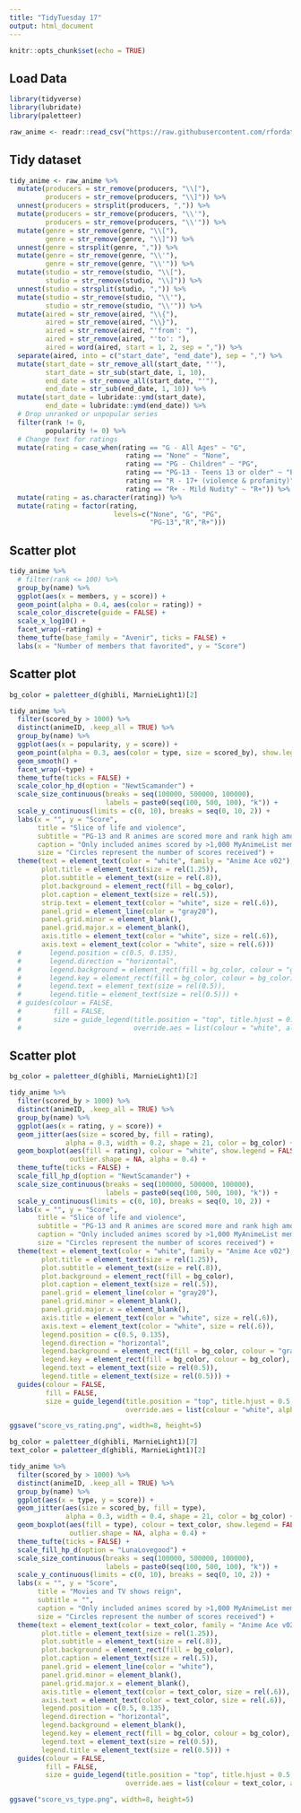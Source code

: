 ```yaml
---
title: "TidyTuesday 17"
output: html_document
---
```


```r
knitr::opts_chunk$set(echo = TRUE)
```

## Load Data

```r
library(tidyverse)
library(lubridate)
library(paletteer)

raw_anime <- readr::read_csv("https://raw.githubusercontent.com/rfordatascience/tidytuesday/master/data/2019/2019-04-23/raw_anime.csv")
```

## Tidy dataset

```r
tidy_anime <- raw_anime %>% 
  mutate(producers = str_remove(producers, "\\["),
         producers = str_remove(producers, "\\]")) %>% 
  unnest(producers = strsplit(producers, ",")) %>% 
  mutate(producers = str_remove(producers, "\\'"),
         producers = str_remove(producers, "\\'")) %>% 
  mutate(genre = str_remove(genre, "\\["),
         genre = str_remove(genre, "\\]")) %>% 
  unnest(genre = strsplit(genre, ",")) %>% 
  mutate(genre = str_remove(genre, "\\'"),
         genre = str_remove(genre, "\\'")) %>% 
  mutate(studio = str_remove(studio, "\\["),
         studio = str_remove(studio, "\\]")) %>% 
  unnest(studio = strsplit(studio, ",")) %>% 
  mutate(studio = str_remove(studio, "\\'"),
         studio = str_remove(studio, "\\'")) %>% 
  mutate(aired = str_remove(aired, "\\{"),
         aired = str_remove(aired, "\\}"),
         aired = str_remove(aired, "'from': "),
         aired = str_remove(aired, "'to': "),
         aired = word(aired, start = 1, 2, sep = ",")) %>% 
  separate(aired, into = c("start_date", "end_date"), sep = ",") %>% 
  mutate(start_date = str_remove_all(start_date, "'"),
         start_date = str_sub(start_date, 1, 10),
         end_date = str_remove_all(start_date, "'"),
         end_date = str_sub(end_date, 1, 10)) %>%
  mutate(start_date = lubridate::ymd(start_date),
         end_date = lubridate::ymd(end_date)) %>% 
  # Drop unranked or unpopular series
  filter(rank != 0,
         popularity != 0) %>% 
  # Change text for ratings
  mutate(rating = case_when(rating == "G - All Ages" ~ "G", 
                             rating == "None" ~ "None",
                             rating == "PG - Children" ~ "PG",
                             rating == "PG-13 - Teens 13 or older" ~ "PG-13",
                             rating == "R - 17+ (violence & profanity)" ~ "R",
                             rating == "R+ - Mild Nudity" ~ "R+")) %>% 
  mutate(rating = as.character(rating)) %>% 
  mutate(rating = factor(rating, 
                          levels=c("None", "G", "PG",
                                   "PG-13","R","R+")))
```

## Scatter plot

```r
tidy_anime %>% 
  # filter(rank <= 100) %>% 
  group_by(name) %>% 
  ggplot(aes(x = members, y = score)) + 
  geom_point(alpha = 0.4, aes(color = rating)) +
  scale_color_discrete(guide = FALSE) +
  scale_x_log10() +
  facet_wrap(~rating) +
  theme_tufte(base_family = "Avenir", ticks = FALSE) +
  labs(x = "Number of members that favorited", y = "Score")
```

## Scatter plot

```r
bg_color = paletteer_d(ghibli, MarnieLight1)[2]

tidy_anime %>% 
  filter(scored_by > 1000) %>%
  distinct(animeID, .keep_all = TRUE) %>% 
  group_by(name) %>% 
  ggplot(aes(x = popularity, y = score)) + 
  geom_point(alpha = 0.3, aes(color = type, size = scored_by), show.legend = FALSE) +
  geom_smooth() +
  facet_wrap(~type) +
  theme_tufte(ticks = FALSE) +
  scale_color_hp_d(option = "NewtScamander") +
  scale_size_continuous(breaks = seq(100000, 500000, 100000),
                        labels = paste0(seq(100, 500, 100), "k")) +
  scale_y_continuous(limits = c(0, 10), breaks = seq(0, 10, 2)) +
  labs(x = "", y = "Score",
       title = "Slice of life and violence",
       subtitle = "PG-13 and R animes are scored more and rank high among fans",
       caption = "Only included animes scored by >1,000 MyAnimeList members\nVis by Briane Samson",
       size = "Circles represent the number of scores received") +
  theme(text = element_text(color = "white", family = "Anime Ace v02"),
        plot.title = element_text(size = rel(1.25)),
        plot.subtitle = element_text(size = rel(.8)),
        plot.background = element_rect(fill = bg_color),
        plot.caption = element_text(size = rel(.5)),
        strip.text = element_text(color = "white", size = rel(.6)),
        panel.grid = element_line(color = "gray20"),
        panel.grid.minor = element_blank(),
        panel.grid.major.x = element_blank(),
        axis.title = element_text(color = "white", size = rel(.6)),
        axis.text = element_text(color = "white", size = rel(.6)))
  #       legend.position = c(0.5, 0.135),
  #       legend.direction = "horizontal",
  #       legend.background = element_rect(fill = bg_color, colour = "gray40"),
  #       legend.key = element_rect(fill = bg_color, colour = bg_color),
  #       legend.text = element_text(size = rel(0.5)),
  #       legend.title = element_text(size = rel(0.5))) +
  # guides(colour = FALSE,
  #        fill = FALSE,
  #        size = guide_legend(title.position = "top", title.hjust = 0.5, 
  #                            override.aes = list(colour = "white", alpha = 1)))
```


## Scatter plot

```r
bg_color = paletteer_d(ghibli, MarnieLight1)[2]

tidy_anime %>% 
  filter(scored_by > 1000) %>%
  distinct(animeID, .keep_all = TRUE) %>% 
  group_by(name) %>% 
  ggplot(aes(x = rating, y = score)) + 
  geom_jitter(aes(size = scored_by, fill = rating), 
              alpha = 0.3, width = 0.2, shape = 21, color = bg_color) +
  geom_boxplot(aes(fill = rating), colour = "white", show.legend = FALSE, 
               outlier.shape = NA, alpha = 0.4) +
  theme_tufte(ticks = FALSE) +
  scale_fill_hp_d(option = "NewtScamander") +
  scale_size_continuous(breaks = seq(100000, 500000, 100000),
                        labels = paste0(seq(100, 500, 100), "k")) +
  scale_y_continuous(limits = c(0, 10), breaks = seq(0, 10, 2)) +
  labs(x = "", y = "Score",
       title = "Slice of life and violence",
       subtitle = "PG-13 and R animes are scored more and rank high among fans",
       caption = "Only included animes scored by >1,000 MyAnimeList members\nVis by Briane Samson",
       size = "Circles represent the number of scores received") +
  theme(text = element_text(color = "white", family = "Anime Ace v02"),
        plot.title = element_text(size = rel(1.25)),
        plot.subtitle = element_text(size = rel(.8)),
        plot.background = element_rect(fill = bg_color),
        plot.caption = element_text(size = rel(.5)),
        panel.grid = element_line(color = "gray20"),
        panel.grid.minor = element_blank(),
        panel.grid.major.x = element_blank(),
        axis.title = element_text(color = "white", size = rel(.6)),
        axis.text = element_text(color = "white", size = rel(.6)),
        legend.position = c(0.5, 0.135),
        legend.direction = "horizontal",
        legend.background = element_rect(fill = bg_color, colour = "gray40"),
        legend.key = element_rect(fill = bg_color, colour = bg_color),
        legend.text = element_text(size = rel(0.5)),
        legend.title = element_text(size = rel(0.5))) +
  guides(colour = FALSE,
         fill = FALSE,
         size = guide_legend(title.position = "top", title.hjust = 0.5, 
                             override.aes = list(colour = "white", alpha = 1)))

ggsave("score_vs_rating.png", width=8, height=5)
```

```r
bg_color = paletteer_d(ghibli, MarnieLight1)[7]
text_color = paletteer_d(ghibli, MarnieLight1)[2]

tidy_anime %>% 
  filter(scored_by > 1000) %>%
  distinct(animeID, .keep_all = TRUE) %>% 
  group_by(name) %>% 
  ggplot(aes(x = type, y = score)) + 
  geom_jitter(aes(size = scored_by, fill = type), 
              alpha = 0.3, width = 0.4, shape = 21, color = bg_color) +
  geom_boxplot(aes(fill = type), colour = text_color, show.legend = FALSE, 
               outlier.shape = NA, alpha = 0.4) +
  theme_tufte(ticks = FALSE) +
  scale_fill_hp_d(option = "LunaLovegood") +
  scale_size_continuous(breaks = seq(100000, 500000, 100000),
                        labels = paste0(seq(100, 500, 100), "k")) +
  scale_y_continuous(limits = c(0, 10), breaks = seq(0, 10, 2)) +
  labs(x = "", y = "Score",
       title = "Movies and TV shows reign",
       subtitle = "",
       caption = "Only included animes scored by >1,000 MyAnimeList members\nVis by Briane Samson",
       size = "Circles represent the number of scores received") +
  theme(text = element_text(color = text_color, family = "Anime Ace v02"),
        plot.title = element_text(size = rel(1.25)),
        plot.subtitle = element_text(size = rel(.8)),
        plot.background = element_rect(fill = bg_color),
        plot.caption = element_text(size = rel(.5)),
        panel.grid = element_line(color = "white"),
        panel.grid.minor = element_blank(),
        panel.grid.major.x = element_blank(),
        axis.title = element_text(color = text_color, size = rel(.6)),
        axis.text = element_text(color = text_color, size = rel(.6)),
        legend.position = c(0.5, 0.135),
        legend.direction = "horizontal",
        legend.background = element_blank(),
        legend.key = element_rect(fill = bg_color, colour = bg_color),
        legend.text = element_text(size = rel(0.5)),
        legend.title = element_text(size = rel(0.5))) +
  guides(colour = FALSE,
         fill = FALSE,
         size = guide_legend(title.position = "top", title.hjust = 0.5, 
                             override.aes = list(colour = text_color, alpha = 1)))

ggsave("score_vs_type.png", width=8, height=5)
```